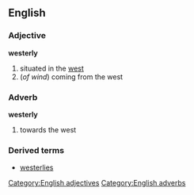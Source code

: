==English==
===Adjective===
'''westerly'''
#situated in the [[west]]
#(''of wind'') coming from the west
===Adverb===
'''westerly'''
#towards the west
===Derived terms===
*[[westerlies]]
[[Category:English adjectives]]
[[Category:English adverbs]]